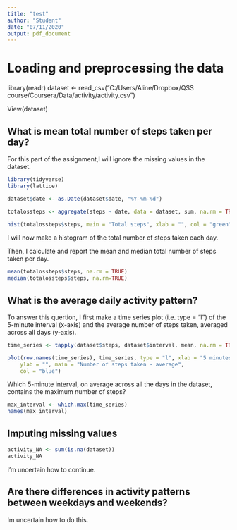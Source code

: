 ```yaml
---
title: "test"
author: "Student"
date: "07/11/2020"
output: pdf_document
---
```

# Loading and preprocessing the data

library(readr)
dataset <- read_csv("C:/Users/Aline/Dropbox/QSS course/Coursera/Data/activity/activity.csv")

View(dataset)

## What is mean total number of steps taken per day?

For this part of the assignment,I will ignore the missing values in the dataset.



```r
library(tidyverse)
library(lattice)

dataset$date <- as.Date(dataset$date, "%Y-%m-%d")

totalossteps <- aggregate(steps ~ date, data = dataset, sum, na.rm = TRUE)

hist(totalossteps$steps, main = "Total steps", xlab = "", col = "green")

```

I will now make a histogram of the total number of steps taken each day.


Then, I calculate and report the mean and median total number of steps taken per day.


```r

mean(totalossteps$steps, na.rm = TRUE)
median(totalossteps$steps, na.rm=TRUE)

```

## What is the average daily activity pattern?

To answer this quertion, I first make a time series plot (i.e. type = "l") of the 5-minute interval (x-axis) and the average number of steps taken, averaged across all days (y-axis).

```r

time_series <- tapply(dataset$steps, dataset$interval, mean, na.rm = TRUE)

plot(row.names(time_series), time_series, type = "l", xlab = "5 minutes interval", 
    ylab = "", main = "Number of steps taken - average", 
    col = "blue")
```


Which 5-minute interval, on average across all the days in the dataset, contains the maximum number of steps?

```r
max_interval <- which.max(time_series)
names(max_interval)
```


## Imputing missing values

```r
activity_NA <- sum(is.na(dataset))
activity_NA
```

I'm uncertain how to continue.

## Are there differences in activity patterns between weekdays and weekends?

Im uncertain how to do this.
